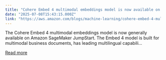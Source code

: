```yaml
---
title: "Cohere Embed 4 multimodal embeddings model is now available on Amazon SageMaker JumpStart"
date: "2025-07-08T15:43:15.000Z"
link: "https://aws.amazon.com/blogs/machine-learning/cohere-embed-4-multimodal-embeddings-model-is-now-available-on-amazon-sagemaker-jumpstart/"
---
```


The Cohere Embed 4 multimodal embeddings model is now generally available on Amazon SageMaker JumpStart. The Embed 4 model is built for multimodal business documents, has leading multilingual capabili...

[Read more](https://aws.amazon.com/blogs/machine-learning/cohere-embed-4-multimodal-embeddings-model-is-now-available-on-amazon-sagemaker-jumpstart/)
